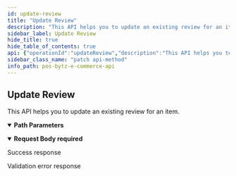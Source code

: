 ```yaml
---
id: update-review
title: "Update Review"
description: "This API helps you to update an existing review for an item."
sidebar_label: Update Review
hide_title: true
hide_table_of_contents: true
api: {"operationId":"updateReview","description":"This API helps you to update an existing review for an item.","parameters":[{"name":"id","required":true,"in":"path","description":"The Unique identifier of the review.","schema":{"type":"string"}}],"requestBody":{"required":true,"content":{"application/json":{"schema":{"type":"object","properties":{"itemId":{"type":"number","description":"The Unique identifier of the item."},"rating":{"type":"number","description":"The review score out of 5."},"title":{"type":"string","description":"The title of the review."},"description":{"type":"string","description":"The description of the review."},"image":{"description":"The images associated with the review.","type":"array","items":{"type":"string"}},"isLiked":{"type":"boolean","description":"The boolean value, indicates whether the review is liked."},"isDisliked":{"type":"boolean","description":"The boolean value, indicates whether the review is disliked."}},"required":["itemId","rating","title","image","isLiked","isDisliked"]}}}},"responses":{"201":{"description":"Success response","content":{"application/json":{"example":{"statusCode":201,"data":{"itemId":352184,"rating":3,"title":"Best Item!","description":"...","image":["https://example.com/:imageId1","https://example.com/:imageId2"],"createdAt":"2022-10-25T06:44:09.702Z"}}}}},"400":{"description":"Validation error response","content":{"application/json":{"example":{"statusCode":400,"errors":{"itemId":["itemId must be a number conforming to the specified constraints"],"rating":["rating must be a number conforming to the specified constraints"],"title":["title must be a string"],"description":["description must be a string"],"isLiked":["isLiked must be a boolean"],"isDisliked":["isDisliked must be a boolean"]},"message":"Bad Request"}}}}},"tags":["Reviews"],"security":[{"oauth2":["reviews:read","reviews:write"]}],"method":"patch","path":"/ecommerce/v1/reviews/{id}","servers":[],"securitySchemes":{"oauth2":{"type":"oauth2","flows":{"clientCredentials":{"tokenUrl":"https://gateway-api.smartbytz.com/ecommerce/oauth2/token","scopes":["country:read","store:read","category:read","item:read","user:read","user:write","cart:read","cart:write","order:read","order:write","search:read","reviews: read","reviews: write","brand:read"]}}}},"jsonRequestBodyExample":{"itemId":0,"rating":0,"title":"string","description":"string","image":["string"],"isLiked":true,"isDisliked":true},"info":{"title":"PosBytz E-Commerce API","description":"Whether you&apos;re building a custom-branded storefront or looking for ways to extend Posbytz, the following guide will help you achieve your goals.","version":"1.0","contact":{}},"postman":{"name":"Update Review","description":{"content":"This API helps you to update an existing review for an item.","type":"text/plain"},"url":{"path":["ecommerce","v1","reviews",":id"],"host":["{{baseUrl}}"],"query":[],"variable":[{"disabled":false,"description":{"content":"(Required) The Unique identifier of the review.","type":"text/plain"},"type":"any","value":"","key":"id"}]},"header":[{"key":"Content-Type","value":"application/json"},{"key":"Accept","value":"application/json"}],"method":"PATCH","body":{"mode":"raw","raw":"\"\"","options":{"raw":{"language":"json"}}},"auth":{"type":"oauth2","oauth2":[]}}}
sidebar_class_name: "patch api-method"
info_path: pos-bytz-e-commerce-api
---
```



## Update Review



This API helps you to update an existing review for an item.

<details style={{"marginBottom":"1rem"}} data-collapsed={false} open={true}><summary style={{}}><strong>Path Parameters</strong></summary><div><ul><ParamsItem className={"paramsItem"} param={{"name":"id","required":true,"in":"path","description":"The Unique identifier of the review.","schema":{"type":"string"}}}></ParamsItem></ul></div></details><MimeTabs><TabItem label={"application/json"} value={"application/json-schema"}><details style={{}} data-collapsed={false} open={true}><summary style={{"textAlign":"left"}}><strong>Request Body</strong><strong style={{"fontSize":"var(--ifm-code-font-size)","color":"var(--openapi-required)"}}> required</strong></summary><div style={{"textAlign":"left","marginLeft":"1rem"}}></div><ul style={{"marginLeft":"1rem"}}><SchemaItem collapsible={false} name={"itemId"} required={true} schemaDescription={"The Unique identifier of the item."} schemaName={"number"} qualifierMessage={undefined} defaultValue={undefined}></SchemaItem><SchemaItem collapsible={false} name={"rating"} required={true} schemaDescription={"The review score out of 5."} schemaName={"number"} qualifierMessage={undefined} defaultValue={undefined}></SchemaItem><SchemaItem collapsible={false} name={"title"} required={true} schemaDescription={"The title of the review."} schemaName={"string"} qualifierMessage={undefined} defaultValue={undefined}></SchemaItem><SchemaItem collapsible={false} name={"description"} required={false} schemaDescription={"The description of the review."} schemaName={"string"} qualifierMessage={undefined} defaultValue={undefined}></SchemaItem><SchemaItem collapsible={false} name={"image"} required={true} schemaDescription={"The images associated with the review."} schemaName={"string[]"} qualifierMessage={undefined} defaultValue={undefined}></SchemaItem><SchemaItem collapsible={false} name={"isLiked"} required={true} schemaDescription={"The boolean value, indicates whether the review is liked."} schemaName={"boolean"} qualifierMessage={undefined} defaultValue={undefined}></SchemaItem><SchemaItem collapsible={false} name={"isDisliked"} required={true} schemaDescription={"The boolean value, indicates whether the review is disliked."} schemaName={"boolean"} qualifierMessage={undefined} defaultValue={undefined}></SchemaItem></ul></details></TabItem></MimeTabs><div><ApiTabs><TabItem label={"201"} value={"201"}><div>

Success response

</div><div><MimeTabs groupId={"mime-type"}><TabItem label={"application/json"} value={"application/json"}><SchemaTabs groupId={"schema-tabs"}><TabItem label={"Example"} value={"Example"}><ResponseSamples responseExample={"{\n  \"statusCode\": 201,\n  \"data\": {\n    \"itemId\": 352184,\n    \"rating\": 3,\n    \"title\": \"Best Item!\",\n    \"description\": \"...\",\n    \"image\": [\n      \"https://example.com/:imageId1\",\n      \"https://example.com/:imageId2\"\n    ],\n    \"createdAt\": \"2022-10-25T06:44:09.702Z\"\n  }\n}"} language={"json"}></ResponseSamples></TabItem></SchemaTabs></TabItem></MimeTabs></div></TabItem><TabItem label={"400"} value={"400"}><div>

Validation error response

</div><div><MimeTabs groupId={"mime-type"}><TabItem label={"application/json"} value={"application/json"}><SchemaTabs groupId={"schema-tabs"}><TabItem label={"Example"} value={"Example"}><ResponseSamples responseExample={"{\n  \"statusCode\": 400,\n  \"errors\": {\n    \"itemId\": [\n      \"itemId must be a number conforming to the specified constraints\"\n    ],\n    \"rating\": [\n      \"rating must be a number conforming to the specified constraints\"\n    ],\n    \"title\": [\n      \"title must be a string\"\n    ],\n    \"description\": [\n      \"description must be a string\"\n    ],\n    \"isLiked\": [\n      \"isLiked must be a boolean\"\n    ],\n    \"isDisliked\": [\n      \"isDisliked must be a boolean\"\n    ]\n  },\n  \"message\": \"Bad Request\"\n}"} language={"json"}></ResponseSamples></TabItem></SchemaTabs></TabItem></MimeTabs></div></TabItem></ApiTabs></div>
      